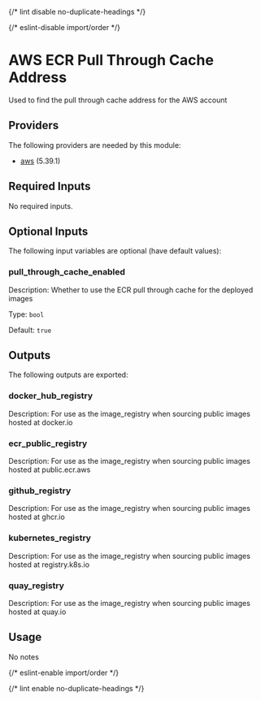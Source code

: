 
{/* lint disable no-duplicate-headings */}

{/* eslint-disable import/order */}
<ModuleHeader name="aws_ecr_pull_through_cache_addresses" sourceHref="https://github.com/Panfactum/stack/tree/__PANFACTUM_VERSION_MAIN__/packages/infrastructure/aws_ecr_pull_through_cache_addresses" status="stable" type="submodule"/>

# AWS ECR Pull Through Cache Address

Used to find the pull through cache address for the AWS account

## Providers

The following providers are needed by this module:

- [aws](https://registry.terraform.io/providers/hashicorp/aws/5.39.1/docs) (5.39.1)

## Required Inputs

No required inputs.

## Optional Inputs

The following input variables are optional (have default values):








### pull\_through\_cache\_enabled

Description: Whether to use the ECR pull through cache for the deployed images

Type: `bool`

Default: `true`


## Outputs

The following outputs are exported:

### docker\_hub\_registry

Description: For use as the image\_registry when sourcing public images hosted at docker.io

### ecr\_public\_registry

Description: For use as the image\_registry when sourcing public images hosted at public.ecr.aws

### github\_registry

Description: For use as the image\_registry when sourcing public images hosted at ghcr.io

### kubernetes\_registry

Description: For use as the image\_registry when sourcing public images hosted at registry.k8s.io

### quay\_registry

Description: For use as the image\_registry when sourcing public images hosted at quay.io

## Usage

No notes

{/* eslint-enable import/order */}

{/* lint enable no-duplicate-headings */}
